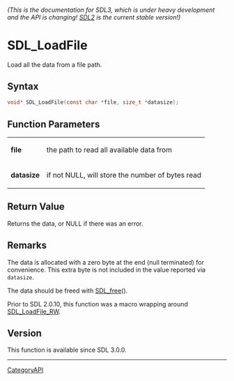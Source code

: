====== (This is the documentation for SDL3, which is under heavy development and the API is changing! [https://wiki.libsdl.org/SDL2/ SDL2] is the current stable version!) ======
= SDL_LoadFile =

Load all the data from a file path.

== Syntax ==

<syntaxhighlight lang='c'>
void* SDL_LoadFile(const char *file, size_t *datasize);
</syntaxhighlight>

== Function Parameters ==

{|
|'''file'''
|the path to read all available data from
|-
|'''datasize'''
|if not NULL, will store the number of bytes read
|}

== Return Value ==

Returns the data, or NULL if there was an error.

== Remarks ==

The data is allocated with a zero byte at the end (null terminated) for
convenience. This extra byte is not included in the value reported via
<code>datasize</code>.

The data should be freed with [[SDL_free]]().

Prior to SDL 2.0.10, this function was a macro wrapping around
[[SDL_LoadFile_RW]].

== Version ==

This function is available since SDL 3.0.0.

----
[[CategoryAPI]]


